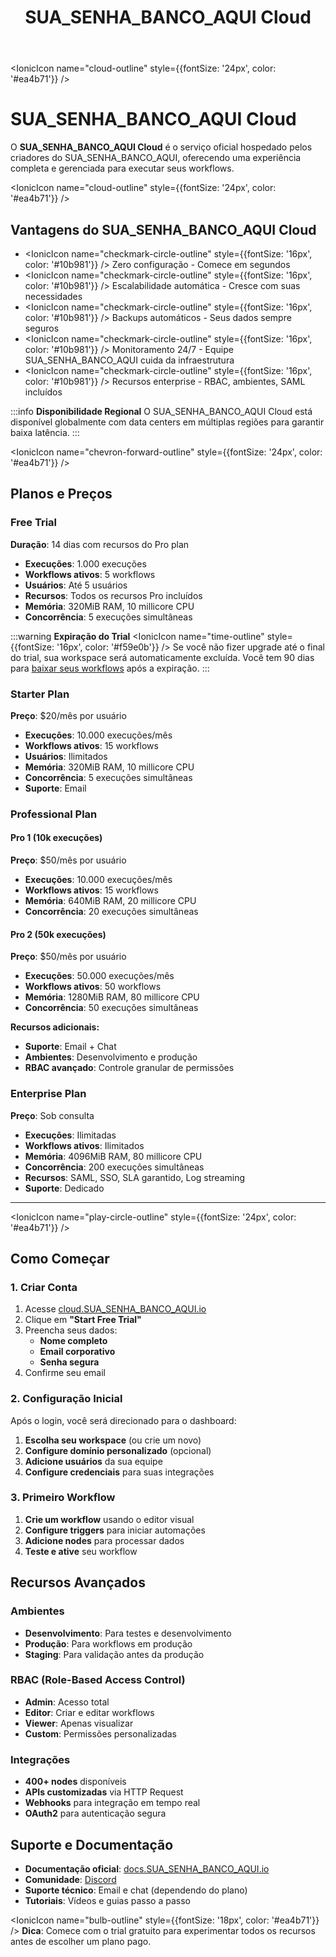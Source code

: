 ﻿---
sidebar_position: 2
title: SUA_SENHA_BANCO_AQUI Cloud
description: Guia completo para instalação e configuração do SUA_SENHA_BANCO_AQUI Cloud
slug: /primeiros-passos/instalacao-cloud
keywords: [SUA_SENHA_BANCO_AQUI, cloud, saas, instalação, configuração, planos]
---

<IonicIcon name="cloud-outline" style={{fontSize: '24px', color: '#ea4b71'}} />
# SUA_SENHA_BANCO_AQUI Cloud

O **SUA_SENHA_BANCO_AQUI Cloud** é o serviço oficial hospedado pelos criadores do SUA_SENHA_BANCO_AQUI, oferecendo uma experiência completa e gerenciada para executar seus workflows.

<IonicIcon name="cloud-outline" style={{fontSize: '24px', color: '#ea4b71'}} />

## Vantagens do SUA_SENHA_BANCO_AQUI Cloud

- <IonicIcon name="checkmark-circle-outline" style={{fontSize: '16px', color: '#10b981'}} /> Zero configuração - Comece em segundos
- <IonicIcon name="checkmark-circle-outline" style={{fontSize: '16px', color: '#10b981'}} /> Escalabilidade automática - Cresce com suas necessidades
- <IonicIcon name="checkmark-circle-outline" style={{fontSize: '16px', color: '#10b981'}} /> Backups automáticos - Seus dados sempre seguros
- <IonicIcon name="checkmark-circle-outline" style={{fontSize: '16px', color: '#10b981'}} /> Monitoramento 24/7 - Equipe SUA_SENHA_BANCO_AQUI cuida da infraestrutura
- <IonicIcon name="checkmark-circle-outline" style={{fontSize: '16px', color: '#10b981'}} /> Recursos enterprise - RBAC, ambientes, SAML incluídos

:::info **Disponibilidade Regional**
O SUA_SENHA_BANCO_AQUI Cloud está disponível globalmente com data centers em múltiplas regiões para garantir baixa latência.
:::

<IonicIcon name="chevron-forward-outline" style={{fontSize: '24px', color: '#ea4b71'}} />
## Planos e Preços

### Free Trial

**Duração**: 14 dias com recursos do Pro plan

- **Execuções**: 1.000 execuções
- **Workflows ativos**: 5 workflows
- **Usuários**: Até 5 usuários
- **Recursos**: Todos os recursos Pro incluídos
- **Memória**: 320MiB RAM, 10 millicore CPU
- **Concorrência**: 5 execuções simultâneas

:::warning **Expiração do Trial**
<IonicIcon name="time-outline" style={{fontSize: '16px', color: '#f59e0b'}} /> Se você não fizer upgrade até o final do trial, sua workspace será automaticamente excluída. Você tem 90 dias para [baixar seus workflows](./instalacao-self-hosted) após a expiração.
:::

### Starter Plan

**Preço**: $20/mês por usuário

- **Execuções**: 10.000 execuções/mês
- **Workflows ativos**: 15 workflows
- **Usuários**: Ilimitados
- **Memória**: 320MiB RAM, 10 millicore CPU
- **Concorrência**: 5 execuções simultâneas
- **Suporte**: Email

### Professional Plan

#### Pro 1 (10k execuções)
**Preço**: $50/mês por usuário

- **Execuções**: 10.000 execuções/mês
- **Workflows ativos**: 15 workflows
- **Memória**: 640MiB RAM, 20 millicore CPU
- **Concorrência**: 20 execuções simultâneas

#### Pro 2 (50k execuções)
**Preço**: $50/mês por usuário

- **Execuções**: 50.000 execuções/mês
- **Workflows ativos**: 50 workflows
- **Memória**: 1280MiB RAM, 80 millicore CPU
- **Concorrência**: 50 execuções simultâneas

**Recursos adicionais:**

- **Suporte**: Email + Chat
- **Ambientes**: Desenvolvimento e produção
- **RBAC avançado**: Controle granular de permissões

### Enterprise Plan

**Preço**: Sob consulta

- **Execuções**: Ilimitadas
- **Workflows ativos**: Ilimitados
- **Memória**: 4096MiB RAM, 80 millicore CPU
- **Concorrência**: 200 execuções simultâneas
- **Recursos**: SAML, SSO, SLA garantido, Log streaming
- **Suporte**: Dedicado

---

<IonicIcon name="play-circle-outline" style={{fontSize: '24px', color: '#ea4b71'}} />
## Como Começar

### 1. Criar Conta

1. Acesse [cloud.SUA_SENHA_BANCO_AQUI.io](https://cloud.SUA_SENHA_BANCO_AQUI.io)
2. Clique em **"Start Free Trial"**
3. Preencha seus dados:
   - **Nome completo**
   - **Email corporativo**
   - **Senha segura**
4. Confirme seu email

### 2. Configuração Inicial

Após o login, você será direcionado para o dashboard:

1. **Escolha seu workspace** (ou crie um novo)
2. **Configure domínio personalizado** (opcional)
3. **Adicione usuários** da sua equipe
4. **Configure credenciais** para suas integrações

### 3. Primeiro Workflow

1. **Crie um workflow** usando o editor visual
2. **Configure triggers** para iniciar automações
3. **Adicione nodes** para processar dados
4. **Teste e ative** seu workflow

## Recursos Avançados

### Ambientes

- **Desenvolvimento**: Para testes e desenvolvimento
- **Produção**: Para workflows em produção
- **Staging**: Para validação antes da produção

### RBAC (Role-Based Access Control)

- **Admin**: Acesso total
- **Editor**: Criar e editar workflows
- **Viewer**: Apenas visualizar
- **Custom**: Permissões personalizadas

### Integrações

- **400+ nodes** disponíveis
- **APIs customizadas** via HTTP Request
- **Webhooks** para integração em tempo real
- **OAuth2** para autenticação segura

## Suporte e Documentação

- **Documentação oficial**: [docs.SUA_SENHA_BANCO_AQUI.io](https://docs.SUA_SENHA_BANCO_AQUI.io)
- **Comunidade**: [Discord](https://discord.gg/SUA_SENHA_BANCO_AQUIbrasil)
- **Suporte técnico**: Email e chat (dependendo do plano)
- **Tutoriais**: Vídeos e guias passo a passo

<IonicIcon name="bulb-outline" style={{fontSize: '18px', color: '#ea4b71'}} />
**Dica**: Comece com o trial gratuito para experimentar todos os recursos antes de escolher um plano pago.
